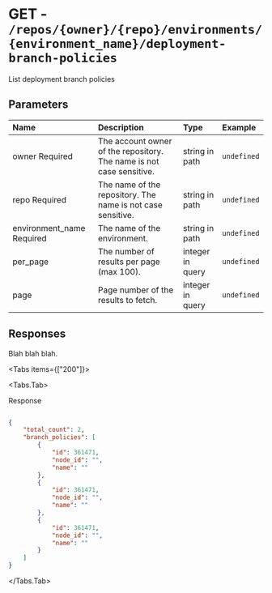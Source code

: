 
# GET - `/repos/{owner}/{repo}/environments/{environment_name}/deployment-branch-policies`

List deployment branch policies

## Parameters

| Name | Description | Type | Example |
| :---- | :---- | :---- | :---- |
| owner <span class="bg-blue-100 text-blue-800 text-xs font-medium me-2 px-2.5 py-0.5 rounded dark:bg-blue-900 dark:text-blue-300">Required</span> | The account owner of the repository. The name is not case sensitive. | string in path | `undefined` |
| repo <span class="bg-blue-100 text-blue-800 text-xs font-medium me-2 px-2.5 py-0.5 rounded dark:bg-blue-900 dark:text-blue-300">Required</span> | The name of the repository. The name is not case sensitive. | string in path | `undefined` |
| environment_name <span class="bg-blue-100 text-blue-800 text-xs font-medium me-2 px-2.5 py-0.5 rounded dark:bg-blue-900 dark:text-blue-300">Required</span> | The name of the environment. | string in path | `undefined` |
| per_page  | The number of results per page (max 100). | integer in query | `undefined` |
| page  | Page number of the results to fetch. | integer in query | `undefined` |

## Responses

Blah blah blah.

<Tabs items={["200"]}>

<Tabs.Tab>

Response

```json

{
    "total_count": 2,
    "branch_policies": [
        {
            "id": 361471,
            "node_id": "",
            "name": ""
        },
        {
            "id": 361471,
            "node_id": "",
            "name": ""
        },
        {
            "id": 361471,
            "node_id": "",
            "name": ""
        }
    ]
}

```

</Tabs.Tab>

</Tabs>